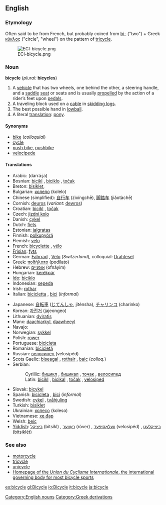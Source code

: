 ==English==
===Etymology===
Often said to be from French, but probably coined from [[bi-]] ("two") + Greek [[κύκλος]] ("circle", "wheel") on the pattern of [[tricycle]].

[[Image:ECI-bicycle.png]]

===Noun===
'''bicycle''' (''plural:'' '''bicycles''')

# A [[vehicle]] that has two wheels, one behind the other, a steering handle, and a [[saddle]] [[seat]] or seats and is usually [[propel]]led by the action of a rider’s feet upon [[pedal]]s.
# A traveling block used on a [[cable]] in [[skidding logs]].
# The best possible hand in [[lowball]].
# A literal [[translation]]: [[pony]].

====Synonyms====
*[[bike]] (''colloquial'')
*[[cycle]]
*[[push bike]], [[pushbike]]
*[[velocipede]]

====Translations====
{{top}}
*Arabic: {{ARchar|[[دراجة]]}} (darrá:ja) {{f}}
*Bosnian: [[bicikl#Bosnian|bicikl]] {{m}}, [[biciklo#Bosnian|biciklo]] {{n}}, [[točak#Bosnian|točak]] {{m}}
*Breton: [[bisiklet]], {{Unicode|[[marcʼh-houarn]]}}
*Bulgarian: [[колело]] (kolelo) {{n}}
*Chinese (simplified): [[自行车]] (zìxíngchē), [[脚踏车]] (jiǎotàchē)
*Cornish: [[deuros]] (''variant:'' [[dewros]])
*Croatian: [[bicikl#Croatian|bicikl]] {{m}}, [[točak#Croatian|točak]] {{m}}
*Czech: [[jizdní kolo]]
*Danish: [[cykel]] {{c}}
*Dutch: [[fiets]] {{m}}
*Estonian: [[jalgratas]]
*Finnish: [[polkupyörä]]
*Flemish: [[velo]] {{m}}
*French: [[bicyclette]] {{f}}, [[vélo]] {{m}}
*[[Frisian]]: [[fyts]]
*German: [[Fahrrad]] {{n}}, [[Velo]] {{n}} (''Switzerland''), colloquial: [[Drahtesel]]
*Greek: [[ποδήλατο]] (podílato) {{n}}
*Hebrew: [[אופניים]] (ofnáyim) {{m}} {{p}}
*Hungarian: [[kerékpár]]
*[[Ido]]: [[biciklo]]
*Indonesian: [[sepeda]]
*Irish: [[rothar]] {{m}}
*Italian: [[bicicletta#Italian|bicicletta]] {{f}}, [[bici#Italian|bici]] {{f}} (''informal'')
{{mid}}
*Japanese: [[自転車]] ([[じてんしゃ]], jiténsha), [[チャリンコ]] (charinko)
*Korean: [[자전거]] (jajeongeo)
*Lithuanian: [[dviratis]] {{m}}
*Manx: [[daachiarkyl]], [[daawheeyl]]
*Navajo: {{Unicode|[[ẓiʼizí]]}}
*Norwegian: [[sykkel]] {{m}}
*Polish: [[rower]] {{m}}
*Portuguese: [[bicicleta#Portuguese|bicicleta]] {{f}}
*Romanian: [[bicicletă]] {{f}}
*Russian: [[велосипед]] (velosipéd) {{m}}
*Scots Gaelic: [[biseagal]] {{m}}, [[rothair]] {{m}}, [[baic]] {{m}} (''colloq.'')
*Serbian:
*:Cyrillic: [[бицикл#Serbian|бицикл]] {{m}}, [[бицикал#Serbian|бицикал]] {{m}}, [[точак#Serbian|точак]] {{m}}, [[велосипед#Serbian|велосипед]] {{m}}
*:Latin: [[bicikl#Serbian|bicikl]] {{m}}, [[bicikal#Serbian|bicikal]] {{m}}, [[točak#Serbian|točak]] {{m}}, [[velosiped#Serbian|velosiped]] {{m}}
*Slovak: [[bicykel#Slovak|bicykel]] {{m}}
*Spanish: [[bicicleta#Spanish|bicicleta]] {{f}}, [[bici#Spanish|bici]] {{f}} (''informal'')
*Swedish: [[cykel]] {{c}}, [[tvåhjuling]] {{c}}
*Turkish: [[bisiklet]]
*Ukrainian: [[колесо]] (koleso) {{n}}
*Vietnamese: [[xe đạp]]
*Welsh: [[beic]] {{m}}
*[[Yiddish]]: [[ביציקל]] (bitsíkl) {{m}}, [[ראָווער]] (róver) {{m}}, [[וועלאָסיפּעד]] (velosipéd) {{m}}, [[ביציקלעט]] (bitsiklét) {{m}}
{{bottom}}

===See also===
*[[motorcycle]]
*[[tricycle]]
*[[unicycle]]
*[http://www.uci.ch Homepage of the ''Union du Cyclisme Internationale'', the international governing body for most bicycle sports]

[[Category:English nouns]]
[[Category:Greek derivations]]

[[es:bicycle]]
[[gl:Bicycle]]
[[io:Bicycle]]
[[it:bicycle]]
[[ja:bicycle]]